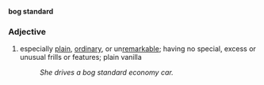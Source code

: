 '''bog standard'''
===Adjective===
#especially [[plain]], [[ordinary]], or un[[remarkable]]; having no special, excess or unusual frills or features; plain vanilla
#:''She drives a bog standard economy car.''